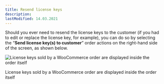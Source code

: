 ```yaml
---
title: Resend license keys
description:
lastModified: 14.03.2021
---
```


Should you ever need to resend the license keys to the customer (if you had to
edit or replace the license key, for example), you can do so by selecting the
“**Send license key(s) to customer**” order actions on the right-hand side of
the screen, as shown below.

![License keys sold by a WooCommerce order are displayed inside the order itself](../../../../images/docs/woocommerce-orders/resend-license-keys.png)
<p className={"image-desc"}>License keys sold by a WooCommerce order are displayed inside the order itself</p>
